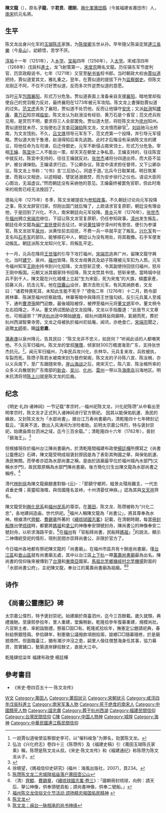 {{Otheruses|other=名为陈子龙的其他人物|陈子龙}}
{{Otheruses|other=名为陈忠肃的其他人物|陈忠肃}}
{{東亞男性歷史人物
|名稱 =陈文龙
|身份 =
|國家 =南宋
|時代 =
|主君 =
|最高職務 =[[福建|闽]][[广东|广]][[宣抚使|宣抚使]]兼知[[兴化军|兴化军]]事
|前任 = 
|繼任 = 
|圖片名稱 =Chen Wenlong.png
|圖片大小 =200px
|圖片說明 =
|姓 =
|名 =
|姓名 =陈文龙
|字 = 君贲、德刚
|號=
|官職 = [[福建|闽]][[广东|广]][[宣抚使|宣抚使]]兼知[[兴化军|兴化军]]事<br />追赠[[太师|太师]]
|封爵 =
|氏族 =
|籍貫 = 
|祖籍 =
|本籍 =
|出身地 =
|世系 = 
|初名 =陈子龙
|其他名號 =
|出生日期 = 1232年
|出生地點 = [[南宋|南宋]][[兴化军|兴化军]][[莆田县|莆田县]]
|婚年 =
|逝世日期 = 1277年
|逝世地點 = [[南宋|南宋]][[临安府_(浙江)|临安府]]
|在位年代 =
|諡號 = 忠肃
|墓葬 =
|祠廟 =
|父親 =
|嫡母 =
|母親 =
|妻 =馬君兒
|兄弟 =
|子 =
|繼子 =
|繼女 =
|其他親屬 = 
|出身 = <!---此处指科举出身--->
|功名 = 
|經歷 = 
|著作 =
|注釋 =
}}
'''陳文龍'''（{{bd|1232年||1277年|catIdx=C陈}}），原名'''子龍'''，字'''君贲'''、'''德刚'''，[[興化軍|興化軍]][[莆田縣|莆田縣]]（今属福建省莆田市）人，[[南宋|南宋]]抗元名將。

== 生平 ==
陈文龙出身兴化军的[[玉瑚陈氏|玉瑚陈氏]]家族，为[[陳俊卿_(南宋)|陈俊卿]]五世从孙。早年隨父陈粢定居[[連江|連江]][[長樂|長樂]]（今[[阜山|阜山]]）。幼颖悟，苦学不厌。

[[淳祐|淳祐]]十一年（1251年），入[[乡学|乡学]]。[[宝祐|宝祐]]四年（1256年），入[[太学|太学]]。宋咸淳四年（1268年）戊辰科[[進士|進士]]，龙飞射策第一，[[宋度宗|宋度宗]]赐名文龍。历任镇东军节度判官、历崇政殿说书，七年（1271年）又官至[[秘书省|秘书省]]校书郎。当时朝政大权由[[賈似道|賈似道]]把持，賈似道爱其文，雅礼重之。翌年，在賈似道的提拔下升为[[监察御史|监察御史]]。但陈文龙刚正不阿，不仅不讨好贾似道，反而多次忤逆贾似道的意愿。

当时[[元|元]]军[[襄樊之战|包围襄阳]]，形式万分危急。贾似道表面上准备亲自支援[[襄阳|襄阳]]，暗地里却指使自己的党羽极力反对，最终襄阳在1273年被元军攻陷。陈文龙上書彈劾賈似道的过失。[[范文虎|范文虎]]丢失了襄阳，贾似道不处罚他，反而让他镇守[[安庆|安庆]]；又派[[赵溍|赵溍]]知[[建康|建康]]、[[黄万石|黄万石]]知京城[[临安|临安]]。陈文龙认为赵溍没有经验、黄万石是个昏官；范文虎兵败见用，是赏罚不明，要求将三人全部罢免。贾似道大怒，将贬陈文龙为[[抚州|抚州]]知州。賈似道怒犹未尽，又指使右正言[[李可|李可]][[弹劾|弹劾]]陈文龙，文龙憤而辭官<ref>一說賈似道唆使监察御史李可，以“催科峻急”为罪名，劾罢陈文龙。</ref>，[[刘埙|刘埙]]驰马出桥南，为文龙饯别。不久，[[吕文焕|吕文焕]]领导元军东下，范文虎第一个投降，并引导元军侵略。贾似道大败于鲁港，赵溍得知后率先逃跑。此时才后悔没有采纳陈文龙的建议，将他任命为左司谏，后迁侍御史。元军不断侵占南宋领土，形式万分危急。宰相[[王爚|王爚]]、[[陈宜中|陈宜中]]二人不能出一策，却天天在朝堂上争私意。王爚支持的，往往陈宜中就反对。陈宜中支持的，往往王爚就反对。[[张世杰|张世杰]]诸将分四道出师，而大臣不监护，被台谏弹劾。王爚请求行边，下公卿杂议。陈宜中请求担任督师，又下公卿杂议。陈文龙上书称：“《书》言‘三后协心，同底于道。’北兵今日取某城，明日筑某堡，而我以文相逊，以迹相疑，譬犹拯溺救焚，而为安步徐行之仪也。请诏大臣同心图治，无滋虚议。”然而朝廷没有采纳他的意见。王爚最终被罢免官职，但此时南宋的局势已经无法挽回了。

德祐元年（1275年）冬季，陈文龙被提拔为[[参知政事|参知政事]]。不久朝廷讨论向元军投降之事，陈文龙辞官归家。但刚出国门就后悔了，上疏请求官复原职，朝廷没有理会他，于是回到了兴化。不久，南宋朝廷向元军投降。[[景炎|景炎]]元年（1276年），[[张世杰|张世杰]]在[[福州|福州]]拥立[[宋端宗|宋端宗]]继位，下詔让陈文龙官复原职，仍任参知政事。[[漳州|漳州]]发生叛乱，朝廷任命文龍為[[福建|闽]][[广东|广]][[宣抚使|宣抚使]]前去征讨。听说[[黄恮|黄恮]]镇守漳州时有恩信，便引为参谋官。陈文龙驻军[[泉州|泉州]]，派黄恮前去招抚，不费一兵一卒就平定了叛乱。[[兴化军|兴化军]]有一支名叫[[石手军|石手军]]的部队，能够掷石中人，朝廷认为没有用处，将其裁撤。石手军便发动叛乱。朝廷派陈文龙知兴化军，将叛乱平定。

十一月，元兵在降将[[王世强|王世强]]的引导下攻打福州，[[宋端宗|宋端宗]]逃奔广州，留陳文龍守興化。当时[[建宁|建宁]]、泉州、[[福州|福州]]皆降，陈文龙母黄氏及幼子陈璥被元军扣为人质。元军令福州知军[[王刚中|王刚中]]持书到兴化招降，文龙怒斩正使，令其副使持回信归福州，怒斥王刚中叛国。元朝又派其姻家持书招降，陈文龙焚其书信，怒斩来使。當時城中驻兵不到千人，陳文龍在兴化城樓上立起“生为宋臣，死为宋鬼”的大旗，傾盡家產，招募义兵，抗击元军。他在[[田囊山|田囊山]]设伏，数次击败元军。有风其纳款者，文龙曰：“诸君特畏死耳，未知此生能不死乎？”德佑二年（1276年）十二月，飭令部將林華、陈渊至福州侦察敌情。林華等暗中與降将王世强勾结，反引元兵萬人至城下，通判[[曹澄孫|曹澄孫]]開門迎敵，最後城陷被俘，被押至福州元将[[董文炳|董文炳]]军中。董文柄令左右招降之，不从。董文炳试图胁迫文龙投降，文龙以手指腹道：“此皆节义文章也，可相逼邪？”押送[[杭州|杭州]]途中開始[[絕食|絕食]]，經杭州謁拜岳飛廟時，氣絕而死，葬於杭州西湖智果寺旁。文龙之母被执於福州尼姑庵，闻讯，亦绝食亡。[[宋端宗|宋端宗]]聞之，追贈[[太師|太師]]銜，賜[[諡|諡]]'''忠肅'''。

[[蒲寿庚|蒲寿庚]]以泉州降元，告其民曰：“陈文龙非不忠义，如民何？”听闻此话的人都嘲笑他。不久元军归福州。陈文龙的堂叔[[陳瓚|陳瓚]]，倾家财300万缗渡海至广东，支持张世杰抗元。<ref>弘治《兴化府志》卷四十三《陈瓒传》及《福建史稿》引《莆田玉瑚陈氏家乘》稱，陈瓒是陈文龙从叔。《宋史·陈文龙传》和《福建通纪》称陈瓒为陈文龙从子。</ref>。闻元军归福州，乃率民兵攻兴化，杀林华。元兵复来攻，兵败被执，车裂而死。陈瓒子陈若水被南宋封为督府架阁，陈文龙的子孙陈八宣、陈汝楫，亦以义兵南下，至广东跟随宋帝。[[崖山海战|崖山海战]]之后，南宋灭亡。陈八宣、陈汝楫所率的众多义兵散居到广东南部的[[新会|新会]]、[[吴川|吴川]]、[[化州|化州]]、[[雷州|雷州]]一带以及[[海南岛|海南岛]]沿海地区。明末抗清将领[[陈上川|陈上川]]就是陈文龙的后裔。

== 纪念 ==
《明史·礼四·诸神祠》一节记载“孝宗时，···福州祀陈文龙，兴化祀陈瓒”从中看出至明孝宗时，陈文龙才正式列入诸神祠进行官方祭祀。
因其以能保佑航運、漁民的緣故，又封陈文龙为「水部尚書」，据台江万寿尚書廟内，清乾隆四十七年碑刻记载云，“英爽不泯，数出入风涛间为涉险者助。前明太宗嘉公伟烈，特与褒封崇祀，始建庙南台泗洲之域，迄今三百余载。”；清乾隆四十六年（1782年），晉封「鎮海王」。<ref>{{Cite web |url=http://fj.qq.com/a/20150317/022510.htm |title=陈文龙：海上男神和妈祖齐名 |access-date=2016-04-01 |archive-url=https://web.archive.org/web/20160425161027/http://fj.qq.com/a/20150317/022510.htm |archive-date=2016-04-25 |dead-url=yes }}</ref>

但根據現存於福州台江陳尚書廟內，於清乾隆間福建布政使[[楊廷樺|楊廷樺]]所撰寫之《尚書公靈應記》石碑，陳文龍受明成祖褒封原因是為了表彰其殉國之舉，與保佑航運、漁民無關。而學者亦認為水部尚書之稱，是由於該廟最早位於福州城內水部門(又稱水步門)，故民眾原稱為水部門陳尚書廟，後方簡化衍生出陳文龍為水部尚書之稱呼。<ref>徐曉望，《媽祖信仰史研究》(福州：海風出版社，2007)，頁234。</ref>

清代[[林則徐|林則徐]]為陳文龍廟題書對聯-{云}-：「節鎮守鄉邦，縱景炎殘局難支，一代忠貞垂史傳；英靈昭海噬，與信國隆名並峙，十州清晏仗神庥。」認為其與[[文天祥|文天祥]]齊名。

陳文龍受到[[興化民系|興化民系]]和[[福州民系|福州民系]]的尊崇。在[[莆田|莆田]]，陈文龙、陈瓒被称为“兴化二忠”，各地建祠造庙，世代供祀。<ref>[http://news.xinhuanet.com/local/2015-11/24/c_128461185.htm 陈瓒陈文龙二忠城隍祖庙落户莆田壶公山]</ref>福州人稱陳文龍為「尚書公」，將其尊奉為水神。根據清代[[齊鯤|齊鯤]]、[[費錫章|費錫章]]所著的《[[續琉球國志畧|續琉球國志畧]]》記載，在清朝時期，每當[[琉球冊封使列表|冊封船隊]]出使[[琉球國|琉球]]時，都要將[[媽祖|媽祖]]和[[拿公|拿公]]的神像奉安頭號封舟，陳尚書公的神像奉安二號封舟，以祈求海路平安。<ref name="齊鯤">（清）[[齊鯤|齊鯤]]、[[費錫章|費錫章]]，《[[:s:續琉球國志畧_(齊鯤、費錫章)/卷三|續琉球國志畧·卷三]]》：「國朝冊封琉球，向例：請天后、拏公神像，供奉頭號貢船；請尚書神像，供奉二號船。」</ref>在[[福州|福州]]有「官船拜尚書，民船拜[[媽祖|媽祖]]」<ref>[http://www.citure.net/info/2017215/2017215110820.shtml 福州陈文龙信俗文化节活动 颂扬精忠报国佑民精神] {{webarchive|url=https://web.archive.org/web/20170301015558/http://www.citure.net/info/2017215/2017215110820.shtml |date=2017-03-01 }}</ref>的說法，顯示二神傳統受祀的情形，現則民間亦崇拜尚書公，非限於官方了。

今日福州各地都有祭祀陳文龍的「尚書廟」。在福州市區共有十餘座尚書廟，僅[[台江區|台江區]]和[[倉山區|倉山區]]就有尚書廟五處，其中以台江區[[上下杭|上下杭]]一帶[[萬壽尚書廟|萬壽尚書廟]]最為出名。陳尚書的信仰後來被傳到了[[台灣|台灣]]和[[東南亞|東南亞]]國家。[[馬祖|馬祖]][[北竿鄉|北竿鄉]][[塘岐村|塘岐村]][[北竿機場|北竿機場]]對面的「水部尚書公府」，主祀陳文龍，奉台江的萬壽尚書廟為祖廟。<ref>[http://www.mdwhyjh.com/mdwh/wenhuamingren/850.html 陈文龙]</ref><ref>[http://lilun.fznews.com.cn/mddjt/mdwh/2012-8-2/201282tn_AmatHjj15392.shtml 陈文龙：闽台一脉相承的尚书神缘]</ref>

==诗作==
{{cquote|
<center>《'''元兵俘至合沙，诗寄仲子'''》</center><br /><br />斗垒孤危势不支，书生守志定难移。<br />自经沟渎非吾事，臣死封疆是此时。<br />须信累囚堪衅鼓，未闻烈士竖降旗。<br />一门百指沦胥尽，唯有丹衷天地知。}}

==《尚書公靈應記》碑==
太宗嘉公偉烈，特予褒封崇祀。始建廟於南臺泗州，迄今三百餘載。歲久就頹，典禮幾馳。至康熙參拾年，里人重建，堂廡稍新。乾隆拾參年復募重建，規模尚壯。凡官斯土者，率躬詣致禮，懸匾□固□有。乾隆貳拾玖年，撫憲定公題請祀典，春秋給祭銀陸兩。參拾肆年，制憲徽公議撥款項捌拾兩，諭鄉□□隨募隨修，於是廟貌煥然。但面臨臺江，猶有潮汐沖沒之患，嗣里人偕往僧慧海身任其事，協力募資，買實鋪口，甃築道岸肆拾餘丈，直抵大江中。

乾隆肆拾柒年 福建布政使 楊廷樺

==參考書目==
{{reflist|2}}
*《宋史·卷四百五十一·陈文龙传》

{{福建状元}}

{{Authority control}}
{{DEFAULTSORT:Chen}}
[[Category:陳姓|W文]]
[[Category:莆田人|Category:莆田人]]
[[Category:莆田狀元|Category:莆田狀元]]
[[Category:宋朝狀元|Category:宋朝狀元]]
[[Category:咸淳四年戊辰科進士|Category:咸淳四年戊辰科進士]]
[[Category:南宋军事人物|Category:南宋军事人物]]
[[Category:死于绝食的南宋人|Category:死于绝食的南宋人]]
[[Category:中國餓死人物|Category:中國餓死人物]]
[[Category:諡忠肅|Category:諡忠肅]]
[[Category:葬于杭州西湖|Category:葬于杭州西湖]]
[[Category:福建民間信仰|Category:福建民間信仰]]
[[Category:台灣民間信仰|Category:台灣民間信仰]]
[[Category:東亞民間信仰|C陳]]
[[Category:中国人物神|Category:中国人物神]]
[[Category:城隍|Category:城隍]]
[[Category:海神|Category:海神]]
[[Category:中華民國連江縣民間信仰|Category:中華民國連江縣民間信仰]]